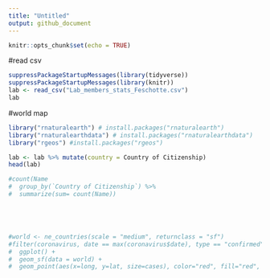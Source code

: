 ```yaml
---
title: "Untitled"
output: github_document
---
```


```r
knitr::opts_chunk$set(echo = TRUE)
```

#read csv
```r
suppressPackageStartupMessages(library(tidyverse))
suppressPackageStartupMessages(library(knitr))
lab <- read_csv("Lab_members_stats_Feschotte.csv")
lab
```

#world map
```r
library("rnaturalearth") # install.packages("rnaturalearth")
library("rnaturalearthdata") # install.packages("rnaturalearthdata")
library("rgeos") #install.packages("rgeos")
```
```r
lab <- lab %>% mutate(country = Country of Citizenship)
head(lab)
```







```r

#count(Name
#  group_by(`Country of Citizenship`) %>% 
#  summarize(sum= count(Name))





#world <- ne_countries(scale = "medium", returnclass = "sf")
#filter(coronavirus, date == max(coronavirus$date), type == "confirmed", cases > 5000) %>%
#  ggplot() +
#  geom_sf(data = world) +
#  geom_point(aes(x=long, y=lat, size=cases), color="red", fill="red", alpha=0.5, shape=21) 
```

